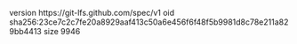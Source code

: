 version https://git-lfs.github.com/spec/v1
oid sha256:23ce7c2c7fe20a8929aaf413c50a6e456f6f48f5b9981d8c78e211a829bb4413
size 9946
